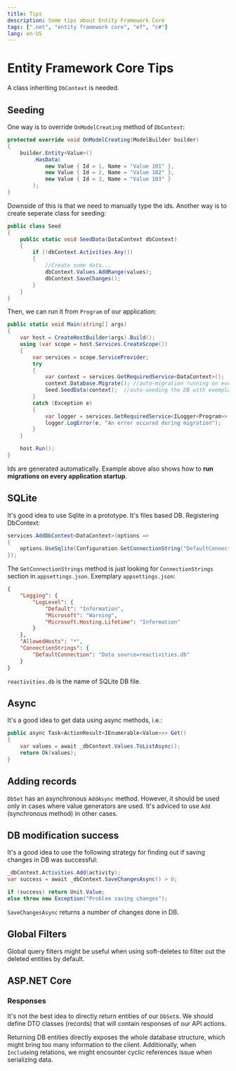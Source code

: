 ```yaml
---
title: Tips
description: Some tips about Entity Framework Core
tags: [".net", "entity framework core", "ef", "c#"]
lang: en-US
---
```


# Entity Framework Core Tips

A class inheriting `DbContext` is needed.

## Seeding

One way is to override `OnModelCreating` method of `DbContext`:

```csharp
protected override void OnModelCreating(ModelBuilder builder)
{
    builder.Entity<Value>()
        .HasData(
            new Value { Id = 1, Name = "Value 101" },
            new Value { Id = 2, Name = "Value 102" },
            new Value { Id = 3, Name = "Value 103" }
        );
}
```

Downside of this is that we need to manually type the ids. Another way is to
create seperate class for seeding:

```csharp
public class Seed
{
    public static void SeedData(DataContext dbContext)
    {
        if (!dbContext.Activities.Any())
        {
            //Create some data...
            dbContext.Values.AddRange(values);
            dbContext.SaveChanges();
        }
    }
}
```

Then, we can run it from `Program` of our application:

```csharp
public static void Main(string[] args)
{
    var host = CreateHostBuilder(args).Build();
    using (var scope = host.Services.CreateScope())
    {
        var services = scope.ServiceProvider;
        try
        {
            var context = services.GetRequiredService<DataContext>();
            context.Database.Migrate(); //auto-migration running on every startup to make sure DB is in sync
            Seed.SeedData(context);  //auto-seeding the DB with exemplary data if there is no data in DB
        }
        catch (Exception e)
        {
            var logger = services.GetRequiredService<ILogger<Program>>();
            logger.LogError(e, "An error occured during migration");
        }
    }

    host.Run();
}
```

Ids are generated automatically. Example above also shows how to **run
migrations on every application startup**.

## SQLite

It's good idea to use Sqlite in a prototype. It's files based DB. Registering
DbContext:

```csharp
services.AddDbContext<DataContext>(options =>
{
    options.UseSqlite(Configuration.GetConnectionString("DefaultConnection"));
});
```

The `GetConnectionStrings` method is just looking for `ConnectionStrings`
section in `appsettings.json`. Exemplary `appsettings.json`:

```json
{
    "Logging": {
        "LogLevel": {
            "Default": "Information",
            "Microsoft": "Warning",
            "Microsoft.Hosting.Lifetime": "Information"
        }
    },
    "AllowedHosts": "*",
    "ConnectionStrings": {
        "DefaultConnection": "Data source=reactivities.db"
    }
}
```

`reactivities.db` is the name of SQLite DB file.

## Async

It's a good idea to get data using async methods, i.e.:

```csharp
public async Task<ActionResult<IEnumerable<Value>>> Get()
{
    var values = await _dbContext.Values.ToListAsync();
    return Ok(values);
}
```

## Adding records

`DbSet` has an asynchronous `AddAsync` method. However, it should be used only
in cases where value generators are used. It's adviced to use `Add` (synchronous
method) in other cases.

## DB modification success

It's a good idea to use the following strategy for finding out if saving changes
in DB was successful:

```csharp
_dbContext.Activities.Add(activity);
var success = await _dbContext.SaveChangesAsync() > 0;

if (success) return Unit.Value;
else throw new Exception("Problem saving changes");
```

`SaveChangesAsync` returns a number of changes done in DB.

## Global Filters

Global query filters might be useful when using soft-deletes to filter out the
deleted entities by default.

## ASP.NET Core

### Responses

It's not the best idea to directly return entities of our `DbSet`s. We should
define DTO classes (records) that will contain responses of our API actions.

Returning DB entities directly exposes the whole database structure, which might
bring too many information to the client. Additionally, when `Include`ing
relations, we might encounter cyclic references issue when serializing data.
